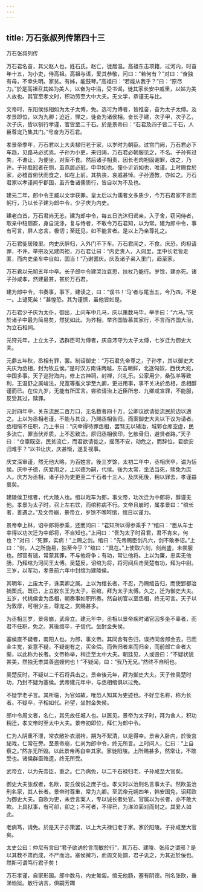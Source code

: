 ```yaml
---
---
---
```

title: 万石张叔列传第四十三
---

万石张叔列传

万石君名奋，其父赵人也，姓石氏。赵亡，徙居温。高祖东击项籍，过河内，时奋年十五，为小吏，侍高祖。高祖与语，爱其恭敬，问曰：“若何有？”对曰：“奋独有母，不幸失明。家贫。有姊，能鼓琴。”高祖曰：“若能从我乎？”曰：“原尽力。”於是高祖召其姊为美人，以奋为中涓，受书谒，徙其家长安中戚里，以姊为美人故也。其官至孝文时，积功劳至大中大夫。无文学，恭谨无与比。

文帝时，东阳侯张相如为太子太傅，免。选可为傅者，皆推奋，奋为太子太傅。及孝景即位，以为九卿；迫近，惮之，徙奋为诸侯相。奋长子建，次子甲，次子乙，次子庆，皆以驯行孝谨，官皆至二千石。於是景帝曰：“石君及四子皆二千石，人臣尊宠乃集其门。”号奋为万石君。

孝景帝季年，万石君以上大夫禄归老于家，以岁时为朝臣。过宫门阙，万石君必下车趋，见路马必式焉。子孙为小吏，来归谒，万石君必朝服见之，不名。子孙有过失，不谯让，为便坐，对案不食。然后诸子相责，因长老肉袒固谢罪，改之，乃许。子孙胜冠者在侧，虽燕居必冠，申申如也。僮仆䜣䜣如也，唯谨。上时赐食於家，必稽首俯伏而食之，如在上前。其执丧，哀戚甚悼。子孙遵教，亦如之。万石君家以孝谨闻乎郡国，虽齐鲁诸儒质行，皆自以为不及也。

建元二年，郎中令王臧以文学获罪。皇太后以为儒者文多质少，今万石君家不言而躬行，乃以长子建为郎中令，少子庆为内史。

建老白首，万石君尚无恙。建为郎中令，每五日洗沐归谒亲，入子舍，窃问侍者，取亲中稖厕窬，身自浣涤，复与侍者，不敢令万石君知，以为常。建为郎中令，事有可言，屏人恣言，极切；至廷见，如不能言者。是以上乃亲尊礼之。

万石君徙居陵里。内史庆醉归，入外门不下车。万石君闻之，不食。庆恐，肉袒请罪，不许。举宗及兄建肉袒，万石君让曰：“内史贵人，入闾里，里中长老皆走匿，而内史坐车中自如，固当！”乃谢罢庆。庆及诸子弟入里门，趋至家。

万石君以元朔五年中卒。长子郎中令建哭泣哀思，扶杖乃能行。岁馀，建亦死。诸子孙咸孝，然建最甚，甚於万石君。

建为郎中令，书奏事，事下，建读之，曰：“误书！‘马’者与尾当五，今乃四，不足一。上谴死矣！”甚惶恐。其为谨慎，虽他皆如是。

万石君少子庆为太仆，御出，上问车中几马，庆以策数马毕，举手曰：“六马。”庆於诸子中最为简易矣，然犹如此。为齐相，举齐国皆慕其家行，不言而齐国大治，为立石相祠。

元狩元年，上立太子，选群臣可为傅者，庆自沛守为太子太傅，七岁迁为御史大夫。

元鼎五年秋，丞相有罪，罢。制诏御史：“万石君先帝尊之，子孙孝，其以御史大夫庆为丞相，封为牧丘侯。”是时汉方南诛两越，东击朝鲜，北逐匈奴，西伐大宛，中国多事。天子巡狩海内，修上古神祠，封禅，兴礼乐。公家用少，桑弘羊等致利，王温舒之属峻法，兒宽等推文学至九卿，更进用事，事不关决於丞相，丞相醇谨而已。在位九岁，无能有所匡言。尝欲请治上近臣所忠、九卿咸宣罪，不能服，反受其过，赎罪。

元封四年中，关东流民二百万口，无名数者四十万，公卿议欲请徙流民於边以適之。上以为丞相老谨，不能与其议，乃赐丞相告归，而案御史大夫以下议为请者。丞相惭不任职，乃上书曰：“庆幸得待罪丞相，罢驽无以辅治，城郭仓库空虚，民多流亡，罪当伏斧质，上不忍致法。原归丞相侯印，乞骸骨归，避贤者路。”天子曰：“仓廪既空，民贫流亡，而君欲请徙之，摇荡不安，动危之，而辞位，君欲安归难乎？”以书让庆，庆甚惭，遂复视事。

庆文深审谨，然无他大略，为百姓言。後三岁馀，太初二年中，丞相庆卒，谥为恬侯。庆中子德，庆爱用之，上以德为嗣，代侯。後为太常，坐法当死，赎免为庶人。庆方为丞相，诸子孙为吏更至二千石者十三人。及庆死後，稍以罪去，孝谨益衰矣。

建陵侯卫绾者，代大陵人也。绾以戏车为郎，事文帝，功次迁为中郎将，醇谨无他。孝景为太子时，召上左右饮，而绾称病不行。文帝且崩时，属孝景曰：“绾长者，善遇之。”及文帝崩，景帝立，岁馀不噍呵绾，绾日以谨力。

景帝幸上林，诏中郎将参乘，还而问曰：“君知所以得参乘乎？”绾曰：“臣从车士幸得以功次迁为中郎将，不自知也。”上问曰：“吾为太子时召君，君不肯来，何也？”对曰：“死罪，实病！”上赐之剑。绾曰：“先帝赐臣剑凡六，剑不敢奉诏。”上曰：“剑，人之所施易，独至今乎？”绾曰：“具在。”上使取六剑，剑尚盛，未尝服也。郎官有谴，常蒙其罪，不与他将争；有功，常让他将。上以为廉，忠实无他肠，乃拜绾为河间王太傅。吴楚反，诏绾为将，将河间兵击吴楚有功，拜为中尉。三岁，以军功，孝景前六年中封绾为建陵侯。

其明年，上废太子，诛栗卿之属。上以为绾长者，不忍，乃赐绾告归，而使郅都治捕栗氏。既已，上立胶东王为太子，召绾，拜为太子太傅。久之，迁为御史大夫。五岁，代桃侯舍为丞相，朝奏事如职所奏。然自初官以至丞相，终无可言。天子以为敦厚，可相少主，尊宠之，赏赐甚多。

为丞相三岁，景帝崩，武帝立。建元年中，丞相以景帝疾时诸官囚多坐不辜者，而君不任职，免之。其後绾卒，子信代。坐酎金失侯。

塞侯直不疑者，南阳人也。为郎，事文帝。其同舍有告归，误持同舍郎金去，已而金主觉，妄意不疑，不疑谢有之，买金偿。而告归者来而归金，而前郎亡金者大惭，以此称为长者。文帝称举，稍迁至太中大夫。朝廷见，人或毁曰：“不疑状貌甚美，然独无柰其善盗嫂何也！”不疑闻，曰：“我乃无兄。”然终不自明也。

吴楚反时，不疑以二千石将兵击之。景帝後元年，拜为御史大夫。天子修吴楚时功，乃封不疑为塞侯。武帝建元年中，与丞相绾俱以过免。

不疑学老子言。其所临，为官如故，唯恐人知其为吏迹也。不好立名称，称为长者。不疑卒，子相如代。孙望，坐酎金失侯。

郎中令周文者，名仁，其先故任城人也。以医见。景帝为太子时，拜为舍人，积功稍迁，孝文帝时至太中大夫。景帝初即位，拜仁为郎中令。

仁为人阴重不泄，常衣敝补衣溺袴，期为不絜清，以是得幸。景帝入卧内，於後宫祕戏，仁常在旁。至景帝崩，仁尚为郎中令，终无所言。上时问人，仁曰：“上自察之。”然亦无所毁。以此景帝再自幸其家。家徙阳陵。上所赐甚多，然常让，不敢受也。诸侯群臣赂遗，终无所受。

武帝立，以为先帝臣，重之。仁乃病免，以二千石禄归老，子孙咸至大官矣。

御史大夫张叔者，名欧，安丘侯说之庶子也。孝文时以治刑名言事太子。然欧虽治刑名家，其人长者。景帝时尊重，常为九卿。至武帝元朔四年，韩安国免，诏拜欧为御史大夫。自欧为吏，未尝言案人，专以诚长者处官。官属以为长者，亦不敢大欺。上具狱事，有可卻，卻之；不可者，不得已，为涕泣面对而封之。其爱人如此。

老病笃，请免。於是天子亦策罢，以上大夫禄归老于家。家於阳陵。子孙咸至大官矣。

太史公曰：仲尼有言曰“君子欲讷於言而敏於行”，其万石、建陵、张叔之谓邪？是以其教不肃而成，不严而治。塞侯微巧，而周文处讇，君子讥之，为其近於佞也。然斯可谓笃行君子矣！

万石孝谨，自家形国。郎中数马，内史匍匐。绾无他肠，塞有阴德。刑名张欧，垂涕恤狱。敏行讷言，俱嗣芳躅

